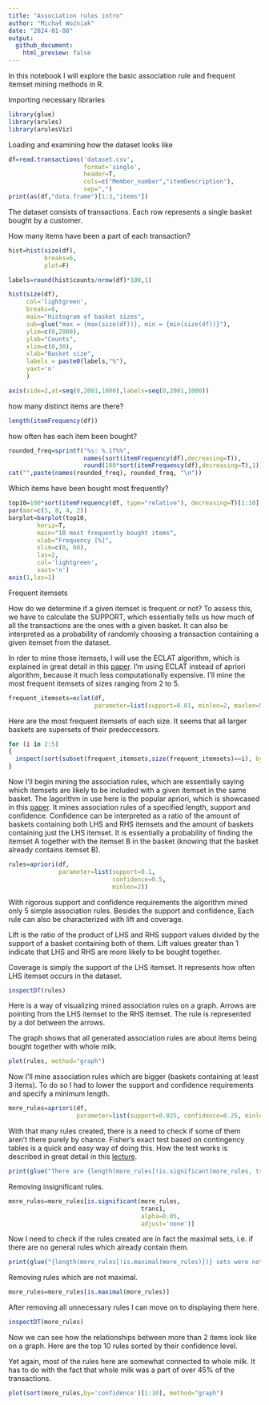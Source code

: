 ---
title: "Association rules intro"
author: "Michał Woźniak"
date: "2024-01-08"
output:
  github_document:
    html_preview: false
---

In this notebook I will explore the basic association rule and frequent itemset mining methods in R.

Importing necessary libraries

```{r libs, echo=T, results=F, warning=F, message=F}
library(glue)
library(arules)
library(arulesViz)
```

Loading and examining how the dataset looks like

```{r df_load, echo=T}
df=read.transactions('dataset.csv',
                     format='single',
                     header=T,
                     cols=c("Member_number","itemDescription"),
                     sep=",")
print(as(df,"data.frame")[1:3,"items"])
```

The dataset consists of transactions. Each row represents a single basket bought by a customer.

How many items have been a part of each transaction?

```{r hist, echo=T}
hist=hist(size(df),
          breaks=6,
          plot=F)

labels=round(hist$counts/nrow(df)*100,1)

hist(size(df),
     col='lightgreen',
     breaks=6,
     main="Histogram of basket sizes",
     sub=glue("max = {max(size(df))}, min = {min(size(df))}"),
     ylim=c(0,2000),
     ylab="Counts",
     xlim=c(0,30),
     xlab="Basket size",
     labels = paste0(labels,"%"),
     yaxt='n'
     )

axis(side=2,at=seq(0,2001,1000),labels=seq(0,2001,1000))
```

how many distinct items are there?

```{r how_many, echo=T}
length(itemFrequency(df))
```

how often has each item been bought?

```{r how_often, echo=T}
rounded_freq=sprintf("%s: %.1f%%",
                     names(sort(itemFrequency(df),decreasing=T)), 
                     round(100*sort(itemFrequency(df),decreasing=T),1))
cat("",paste(names(rounded_freq), rounded_freq, "\n"))
```

Which items have been bought most frequently?

```{r most_often, echo=T}
top10=100*sort(itemFrequency(df, type="relative"), decreasing=T)[1:10]
par(mar=c(5, 8, 4, 2))
barplot=barplot(top10, 
        horiz=T, 
        main="10 most frequently bought items", 
        xlab="Frequency [%]", 
        xlim=c(0, 60),
        las=2,
        col='lightgreen',
        xaxt='n')
axis(1,las=1)
```

Frequent itemsets

How do we determine if a given itemset is frequent or not? To assess this, we have to calculate the SUPPORT, which essentially tells us how much of all the transactions are the ones with a given basket. It can also be interpreted as a probability of randomly choosing a transaction containing a given itemset from the dataset.

In rder to mine those itemsets, I will use the ECLAT algorithm, which is explained in great detail in this [paper](https://www.researchgate.net/publication/303523871_ECLAT_Algorithm_for_Frequent_Item_sets_Generation/link/5864a68208ae6eb871ad08e4/download?_tp=eyJjb250ZXh0Ijp7ImZpcnN0UGFnZSI6InB1YmxpY2F0aW9uIiwicGFnZSI6InB1YmxpY2F0aW9uIn19). I'm using ECLAT instead of apriori algorithm, because it much less computationally expensive. I'll mine the most frequent itemsets of sizes ranging from 2 to 5.

```{r freq_sets, echo=T, results=F}
frequent_itemsets=eclat(df,
                        parameter=list(support=0.01, minlen=2, maxlen=5     ))

```

Here are the most frequent itemsets of each size. It seems that all larger baskets are supersets of their predeccessors. 

```{r freq_sets_inspect, echo=T}
for (i in 2:5)
{
  inspect(sort(subset(frequent_itemsets,size(frequent_itemsets)==i), by='support')[1])
}

```
Now I'll begin mining the association rules, which are essentially saying which itemsets are likely to be included with a given itemset in the same basket. The lagorithm in use here is the popular apriori, which is showcased in this [paper](https://www.irjet.net/archives/V4/i11/IRJET-V4I11328.pdf). It mines association rules of a specified length, support and confidence. Confidence can be interpreted as a ratio of the amount of baskets containing both LHS and RHS itemsets  and the amount of baskets containing just the LHS itemset. It is essentially a probability of finding the itemset A together with the itemset B in the basket (knowing that the basket already contains itemset B).

```{r apriori, echo=T, results=F}
rules=apriori(df,
              parameter=list(support=0.1, 
                             confidence=0.5, 
                             minlen=2))
```

With rigorous support and confidence requirements the algorithm mined only 5 simple association rules. Besides the support and confidence, Each rule can also be characterized with lift and coverage.

Lift is the ratio of the product of LHS and RHS support values divided by the support of a basket containing both of them. Lift values greater than 1 indicate that LHS and RHS are more likely to be bought together. 

Coverage is simply the support of the LHS itemset. It represents how often LHS itemset occurs in the dataset.

```{r rules_disp, echo=T}
inspectDT(rules)
```

Here is a way of visualizing mined association rules on a graph. Arrows are pointing from the LHS itemset to the RHS itemset. The rule is represented by a dot between the arrows.

The graph shows that all generated association rules are about items being bought together with whole milk.

```{r rules_graph, echo=T}
plot(rules, method="graph")
```

Now I'll mine association rules which are bigger (baskets containing at least 3 items). To do so I had to lower the support and confidence requirements and specify a minimum length.

```{r more_rules, echo=T, results=F}
more_rules=apriori(df,
                   parameter=list(support=0.025, confidence=0.25, minlen=3))
```

With that many rules created, there is a need to check if some of them aren't there purely by chance. Fisher's exact test based on contingency tables is a quick and easy way of doing this. How the test works is described in great detail in this [lecture](https://www.biostat.jhsph.edu/~iruczins/teaching/140.652/supp21.pdf).

```{r more_rules_significance, echo=F}
print(glue("There are {length(more_rules[!is.significant(more_rules, trans1, alpha=0.05, adjust='none')])} insignificant rules."))
```
Removing insignificant rules.
```{r more_rules_significance_var, echo=T}
more_rules=more_rules[is.significant(more_rules, 
                                     trans1, 
                                     alpha=0.05, 
                                     adjust='none')]
```

Now I need to check if the rules created are in fact the maximal sets, i.e. if there are no general rules which already contain them.

```{r more_rules_maximal, echo=F}
print(glue("{length(more_rules[!is.maximal(more_rules)])} sets were not maximal."))
```
Removing rules which are not maximal.
```{r more_rules_maximal_var, echo=T}
more_rules=more_rules[is.maximal(more_rules)]
```
After removing all unnecessary rules I can move on to displaying them here.
```{r more_rules_disp pressure, echo=T}
inspectDT(more_rules)
```
Now we can see how the relationships between more than 2 items look like on a graph. Here are the top 10 rules sorted by their confidence level.

Yet again, most of the rules here are somewhat connected to whole milk. It has to do with the fact that whole milk was a part of over 45% of the transactions.
```{r more_rules_graph pressure, echo=F}
plot(sort(more_rules,by='confidence')[1:10], method="graph")
```

